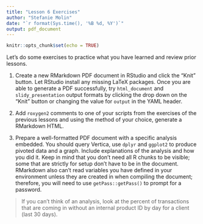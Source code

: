 ```yaml
---
title: "Lesson 6 Exercises"
author: "Stefanie Molin"
date: "`r format(Sys.time(), '%B %d, %Y')`"
output: pdf_document
---
```


```r
knitr::opts_chunk$set(echo = TRUE)
```

Let's do some exercises to practice what you have learned and review prior lessons.

1. Create a new RMarkdown PDF document in RStudio and click the "Knit" button. Let RStudio install any missing LaTeX packages. Once you are able to generate a PDF successfully, try `html_document` and `slidy_presentation` output formats by clicking the drop down on the "Knit" button or changing the value for `output` in the YAML header.

2. Add `roxygen2` comments to one of your scripts from the exercises of the previous lessons and using the method of your choice, generate a RMarkdown HTML.

3. Prepare a well-formatted PDF document with a specific analysis embedded. You should query Vertica, use `dplyr` and `ggplot2` to produce pivoted data and a graph. Include explanations of the analysis and how you did it. Keep in mind that you don't need all R chunks to be visible; some that are strictly for setup don't have to be in the document. RMarkdown also can't read variables you have defined in your environment unless they are created in when compiling the document; therefore, you will need to use `getPass::getPass()` to prompt for a password.

> If you can't think of an analysis, look at the percent of transactions that are coming in without an internal product ID by day for a client (last 30 days).
